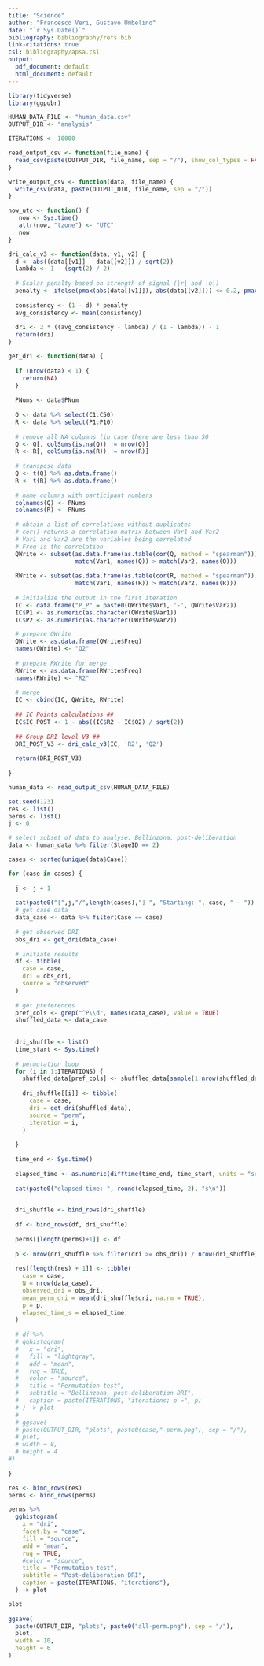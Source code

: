 ```yaml
---
title: "Science"
author: "Francesco Veri, Gustavo Umbelino"
date: "`r Sys.Date()`"
bibliography: bibliography/refs.bib
link-citations: true
csl: bibliography/apsa.csl
output:
  pdf_document: default
  html_document: default
---
```


```r

library(tidyverse)
library(ggpubr)

```


```r

HUMAN_DATA_FILE <- "human_data.csv"
OUTPUT_DIR <- "analysis"

ITERATIONS <- 10000

```

```r
read_output_csv <- function(file_name) {
  read_csv(paste(OUTPUT_DIR, file_name, sep = "/"), show_col_types = FALSE)
}

write_output_csv <- function(data, file_name) {
  write_csv(data, paste(OUTPUT_DIR, file_name, sep = "/"))
}

now_utc <- function() {
   now <- Sys.time()
   attr(now, "tzone") <- "UTC"
   now
}

dri_calc_v3 <- function(data, v1, v2) {
  d <- abs((data[[v1]] - data[[v2]]) / sqrt(2))
  lambda <- 1 - (sqrt(2) / 2)
  
  # Scalar penalty based on strength of signal (|r| and |q|)
  penalty <- ifelse(pmax(abs(data[[v1]]), abs(data[[v2]])) <= 0.2, pmax(abs(data[[v1]]), abs(data[[v2]])) / 0.2, 1)
  
  consistency <- (1 - d) * penalty
  avg_consistency <- mean(consistency)
  
  dri <- 2 * ((avg_consistency - lambda) / (1 - lambda)) - 1
  return(dri)
}

get_dri <- function(data) {
  
  if (nrow(data) < 1) {
    return(NA)
  }
      
  PNums <- data$PNum
  
  Q <- data %>% select(C1:C50)
  R <- data %>% select(P1:P10)
  
  # remove all NA columns (in case there are less than 50
  Q <- Q[, colSums(is.na(Q)) != nrow(Q)]
  R <- R[, colSums(is.na(R)) != nrow(R)]
  
  # transpose data
  Q <- t(Q) %>% as.data.frame()
  R <- t(R) %>% as.data.frame()
  
  # name columns with participant numbers
  colnames(Q) <- PNums
  colnames(R) <- PNums
  
  # obtain a list of correlations without duplicates
  # cor() returns a correlation matrix between Var1 and Var2
  # Var1 and Var2 are the variables being correlated
  # Freq is the correlation
  QWrite <- subset(as.data.frame(as.table(cor(Q, method = "spearman"))),
                   match(Var1, names(Q)) > match(Var2, names(Q)))
  
  RWrite <- subset(as.data.frame(as.table(cor(R, method = "spearman"))),
                   match(Var1, names(R)) > match(Var2, names(R)))
  
  # initialize the output in the first iteration
  IC <- data.frame("P_P" = paste0(QWrite$Var1, '-', QWrite$Var2))
  IC$P1 <- as.numeric(as.character(QWrite$Var1))
  IC$P2 <- as.numeric(as.character(QWrite$Var2))

  # prepare QWrite
  QWrite <- as.data.frame(QWrite$Freq)
  names(QWrite) <- "Q2"
  
  # prepare RWrite for merge
  RWrite <- as.data.frame(RWrite$Freq)
  names(RWrite) <- "R2"
  
  # merge
  IC <- cbind(IC, QWrite, RWrite)
  
  ## IC Points calculations ##
  IC$IC_POST <- 1 - abs((IC$R2 - IC$Q2) / sqrt(2))
  
  ## Group DRI level V3 ##
  DRI_POST_V3 <- dri_calc_v3(IC, 'R2', 'Q2')
  
  return(DRI_POST_V3)
  
}


```



```r

human_data <- read_output_csv(HUMAN_DATA_FILE)

```


```r

set.seed(123)
res <- list()
perms <- list()
j <- 0

# select subset of data to analyse: Bellinzona, post-deliberation
data <- human_data %>% filter(StageID == 2)

cases <- sorted(unique(data$Case))

for (case in cases) {
  
  j <- j + 1
  
  cat(paste0("[",j,"/",length(cases),"] ", "Starting: ", case, " - "))
  # get case data
  data_case <- data %>% filter(Case == case)
  
  # get observed DRI
  obs_dri <- get_dri(data_case)
  
  # initiate results
  df <- tibble(
    case = case,
    dri = obs_dri,
    source = "observed"
  )
  
  # get preferences
  pref_cols <- grep("^P\\d", names(data_case), value = TRUE)
  shuffled_data <- data_case
  
  
  dri_shuffle <- list()
  time_start <- Sys.time()
  
  # permutation loop
  for (i in 1:ITERATIONS) {
    shuffled_data[pref_cols] <- shuffled_data[sample(1:nrow(shuffled_data)), pref_cols]
    
    dri_shuffle[[i]] <- tibble(
      case = case,
      dri = get_dri(shuffled_data),
      source = "perm",
      iteration = i,
    )
    
  }
  
  time_end <- Sys.time()
  
  elapsed_time <- as.numeric(difftime(time_end, time_start, units = "secs"))
  
  cat(paste0("elapsed time: ", round(elapsed_time, 2), "s\n"))

  
  dri_shuffle <- bind_rows(dri_shuffle)
  
  df <- bind_rows(df, dri_shuffle)
  
  perms[[length(perms)+1]] <- df
  
  p <- nrow(dri_shuffle %>% filter(dri >= obs_dri)) / nrow(dri_shuffle)
  
  res[[length(res) + 1]] <- tibble(
    case = case,
    N = nrow(data_case),
    observed_dri = obs_dri,
    mean_perm_dri = mean(dri_shuffle$dri, na.rm = TRUE),
    p = p,
    elapsed_time_s = elapsed_time,
  )
  
  # df %>%
  # gghistogram(
  #   x = "dri",
  #   fill = "lightgray",
  #   add = "mean",
  #   rug = TRUE,
  #   color = "source",
  #   title = "Permutation test",
  #   subtitle = "Bellinzona, post-deliberation DRI",
  #   caption = paste(ITERATIONS, "iterations; p =", p)
  # ) -> plot
  # 
  # ggsave(
  # paste(OUTPUT_DIR, "plots", paste0(case,"-perm.png"), sep = "/"),
  # plot,
  # width = 8,
  # height = 4
#)
  
}

res <- bind_rows(res)
perms <- bind_rows(perms)

perms %>%
  gghistogram(
    x = "dri",
    facet.by = "case",
    fill = "source",
    add = "mean",
    rug = TRUE,
    #color = "source",
    title = "Permutation test",
    subtitle = "Post-deliberation DRI",
    caption = paste(ITERATIONS, "iterations"),
  ) -> plot

plot
  
ggsave(
  paste(OUTPUT_DIR, "plots", paste0("all-perm.png"), sep = "/"),
  plot,
  width = 10,
  height = 6
)

```


